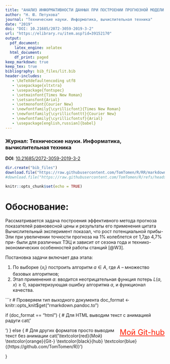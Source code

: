 ```yaml
---
title: "АНАЛИЗ ИНФОРМАТИВНОСТИ ДАННЫХ ПРИ ПОСТРОЕНИИ ПРОГНОЗНОЙ МОДЕЛИ ЦЕНЫ НА ЭЛЕКТРОЭНЕРГИЮ"
author: "Н. Ю. Петухова"
journal: "Технические науки. Информатика, вычислительная техника"
date: "2019"
doi: "DOI: 10.21685/2072-3059-2019-3-2"
url: "https://elibrary.ru/item.asp?id=39152170"
output:
  pdf_document:
    latex_engine: xelatex
  html_document:
    df_print: paged
keep_markdown: true        
keep_tex: true 
bibliography: bib_files/lit.bib
header-includes:
   - \XeTeXdefaultencoding utf8
   - \usepackage{xltxtra}
   - \usepackage{fontspec}
   - \setmainfont{Times New Roman}
   - \setsansfont{Arial}
   - \setmonofont{Courier New}
   - \newfontfamily{\cyrillicfont}{Times New Roman}
   - \newfontfamily{\cyrillicfonttt}{Courier New} 
   - \newfontfamily{\cyrillicfontsf}{Arial} 
   - \usepackage[english,russian]{babel}
---
```

### **Журнал**: Технические науки. Информатика, вычислительная техника  
**DOI**: [10.21685/2072-3059-2019-3-2](https://doi.org/10.21685/2072-3059-2019-2-2)

```r
dir.create("bib_files")
download.file("https://raw.githubusercontent.com/TomTomen/R/RR/markdown/lit.bib", "bib_files/lit.bib")
#download.file("https://raw.githubusercontent.com/TomTomen/R/refs/heads/RR/markdown/%D0%A1%D0%BD%D0%B8%D0%BC%D0%BE%D0%BA.jpg", "bib_files/Снимок.jpg")
```
```r
knitr::opts_chunk$set(echo = TRUE)
```
# Обоснование:
   
Рассматривается задача построения эффективного метода прогноза показателей равновесной цены и результаты его применения
цитата
Вычислительный эксперимент показал, что рост потенциальной прибы- Эли при увеличении точности прогноза на 1% колеблется от 1,7до 4,7% при- были для различных ТЭЦ и зависит от сезона года и технико-экономических особенностей работы станций [@W3].

Постановка задачи включает два этапа:

1) По выборке {$x_i$} построить алгоритм $a \in A$, где $A$ – множество базовых алгоритмов;  
2) Этап применения $a$: вводится неотрицательная функция потерь $L(a, x) \geq 0$, характеризующая ошибку алгоритма $a$, и функционал качества.
\begin{equation}
R^2 = 1 - \frac{\sum_{i=1}^{m} (y_i - \hat{y}_i)^2}{\sum_{i=1}^{m} (y_i - \bar{y})^2}
\end{equation}

```r
# Проверяем тип выходного документа
doc_format <- knitr::opts_knit$get("rmarkdown.pandoc.to")

if (doc_format == "html") {
  # Для HTML выводим текст с анимацией радуги
  cat('<style>
@keyframes rainbow {
  0% { color: red; }
  14% { color: orange; }
  28% { color: yellow; }
  42% { color: green; }
  57% { color: blue; }
  71% { color: indigo; }
  85% { color: violet; }
  100% { color: red; }
}

.rainbow-text {
  font-size: 24px; 
  animation: rainbow 2s linear infinite;
  display: inline-block; /* Чтобы текст выравнивался по правому краю */
  float: right; /* Выровнять по правому краю */
}
</style>
<div style="text-align: right;">
<a class="rainbow-text" href="https://github.com/TomTomen/R">Мой Git-hub</a>
</div>')
} else {
  # Для других форматов просто выводим текст без анимации
 cat('\\textcolor{red}{Мой} \\textcolor{orange}{Git-} \\textcolor{black}{hub} \\textcolor{blue}{(https://github.com/TomTomen/R)}')

}